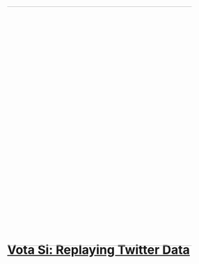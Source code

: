 <div class="thing" style="overflow:hidden;">
<a href="./things/vota-si.html">
<img style="margin-top:0px; width:550px;position:relative;left:-80px;" src="/public/images/vota-si/vota-si.gif">
<h1 style="margin-top:-8px;">Vota Si: Replaying Twitter Data</h1></a>
</div>

